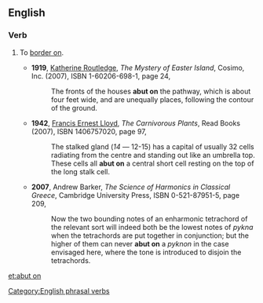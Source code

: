 ==English==

===Verb===
{{infl|en|verb|phrasal verb|head=to [[abut]] on}}

# {{transitive}} To [[border on]].
#* '''1919''', [[wikipedia:Katherine Routledge|Katherine Routledge]], ''The Mystery of Easter Island'',<sup >[http://books.google.com/books?id=tkHNmeZKkXQC ]</sup> Cosimo, Inc. (2007), ISBN 1-60206-698-1, page 24,
#*: The fronts of the houses '''abut on''' the pathway, which is about four feet wide, and are unequally places, following the contour of the ground.
#* '''1942''', [[wikipedia:Francis Ernest Lloyd|Francis Ernest Lloyd]], ''The Carnivorous Plants'',<sup >[http://books.google.com/books?id=lP4Lp2vqq0gC ]</sup> Read Books (2007), ISBN 1406757020, page 97,
#*: The stalked gland (''14'' — 12-15) has a capital of usually 32 cells radiating from the centre and standing out like an umbrella top. These cells all '''abut on''' a central short cell resting on the top of the long stalk cell.
#* '''2007''', Andrew Barker, ''The Science of Harmonics in Classical Greece'',<sup >[http://books.google.com/books?id=xRM9WLpswiEC ]</sup> Cambridge University Press, ISBN 0-521-87951-5, page 209,
#*: Now the two bounding notes of an enharmonic tetrachord of the relevant sort will indeed both be the lowest notes of ''pykna'' when the tetrachords are put together in conjunction; but the higher of them can never '''abut on''' a ''pyknon'' in the case envisaged here, where the tone is introduced to disjoin the tetrachords.

[[Category:English phrasal verbs]]

[[et:abut on]]